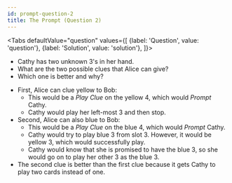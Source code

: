 ```yaml
---
id: prompt-question-2
title: The Prompt (Question 2)
---
```



<BeginnersGuideProgress id="prompt-question-2" />

<!-- lint disable no-undefined-references -->

<Tabs
  defaultValue="question"
  values={[
    {label: 'Question', value: 'question'},
    {label: 'Solution', value: 'solution'},
  ]}>
<TabItem value="question">

- Cathy has two unknown 3's in her hand.
- What are the two possible clues that Alice can give?
- Which one is better and why?

</TabItem>
<TabItem value="solution">

- First, Alice can clue yellow to Bob:
  - This would be a _Play Clue_ on the yellow 4, which would _Prompt_ Cathy.
  - Cathy would play her left-most 3 and then stop.
- Second, Alice can also blue to Bob:
  - This would be a _Play Clue_ on the blue 4, which would _Prompt_ Cathy.
  - Cathy would try to play blue 3 from slot 3. However, it would be yellow 3, which would successfully play.
  - Cathy would know that she is promised to have the blue 3, so she would go on to play her other 3 as the blue 3.
- The second clue is better than the first clue because it gets Cathy to play two cards instead of one.

</TabItem>
</Tabs>

<PromptQuestion2 />
